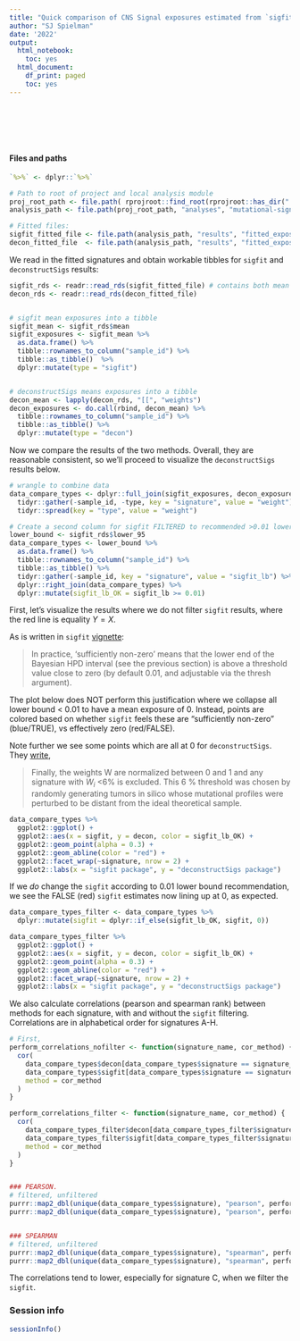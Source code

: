 ```yaml
---
title: "Quick comparison of CNS Signal exposures estimated from `sigfit` and `deconstructSigs`"
author: "SJ Spielman"
date: '2022'
output:
  html_notebook:
    toc: yes
  html_document:
    df_print: paged
    toc: yes
---
```


<br><br><br><br>

#### Files and paths


```r
`%>%` <- dplyr::`%>%`

# Path to root of project and local analysis module
proj_root_path <- file.path( rprojroot::find_root(rprojroot::has_dir(".git")) )
analysis_path <- file.path(proj_root_path, "analyses", "mutational-signatures")

# Fitted files:
sigfit_fitted_file <- file.path(analysis_path, "results", "fitted_exposures_signal-cns_sigfit.rds")
decon_fitted_file  <- file.path(analysis_path, "results", "fitted_exposures_signal-cns_deconstructSigs.rds")

```






We read in the fitted signatures and obtain workable tibbles for `sigfit` and `deconstructSigs` results:

```r

sigfit_rds <- readr::read_rds(sigfit_fitted_file) # contains both mean and lower/upper bounds
decon_rds <- readr::read_rds(decon_fitted_file)


# sigfit mean exposures into a tibble
sigfit_mean <- sigfit_rds$mean
sigfit_exposures <- sigfit_mean %>%
  as.data.frame() %>%
  tibble::rownames_to_column("sample_id") %>%
  tibble::as_tibble()  %>%
  dplyr::mutate(type = "sigfit")


# deconstructSigs means exposures into a tibble
decon_mean <- lapply(decon_rds, "[[", "weights")
decon_exposures <- do.call(rbind, decon_mean) %>%
  tibble::rownames_to_column("sample_id") %>%
  tibble::as_tibble() %>%
  dplyr::mutate(type = "decon")
```



Now we compare the results of the two methods. Overall, they are reasonable consistent, so we'll proceed to visualize the `deconstructSigs` results below.

```r

# wrangle to combine data
data_compare_types <- dplyr::full_join(sigfit_exposures, decon_exposures) %>%
  tidyr::gather(-sample_id, -type, key = "signature", value = "weight") %>%
  tidyr::spread(key = "type", value = "weight") 

# Create a second column for sigfit FILTERED to recommended >0.01 lower bound
lower_bound <- sigfit_rds$lower_95 
data_compare_types <- lower_bound %>%
  as.data.frame() %>%
  tibble::rownames_to_column("sample_id") %>%
  tibble::as_tibble() %>%
  tidyr::gather(-sample_id, key = "signature", value = "sigfit_lb") %>%
  dplyr::right_join(data_compare_types) %>%
  dplyr::mutate(sigfit_lb_OK = sigfit_lb >= 0.01)

```



First, let's visualize the results where we do not filter `sigfit` results, where the red line is equality $Y=X$.

As is written in `sigfit` [vignette](https://rdrr.io/github/kgori/sigfit/f/vignettes/sigfit_vignette.Rmd):

> In practice, ‘sufficiently non-zero’ means that the lower end of the Bayesian HPD interval (see the previous section) is above a threshold value close to zero (by default 0.01, and adjustable via the thresh argument).

The plot below does NOT perform this justification where we collapse all lower bound < 0.01 to have a mean exposure of 0. Instead, points are colored based on whether `sigfit` feels these are "sufficiently non-zero" (blue/TRUE), vs effectively zero (red/FALSE). 

Note further we see some points which are all at 0 for `deconstructSigs`. They [write](https://genomebiology.biomedcentral.com/articles/10.1186/s13059-016-0893-4), 

> Finally, the weights W are normalized between 0 and 1 and any signature with $W_i$ <6% is excluded. This 6 % threshold was chosen by randomly generating tumors in silico whose mutational profiles were perturbed to be distant from the ideal theoretical sample. 

```r

data_compare_types %>%
  ggplot2::ggplot() + 
  ggplot2::aes(x = sigfit, y = decon, color = sigfit_lb_OK) + 
  ggplot2::geom_point(alpha = 0.3) +
  ggplot2::geom_abline(color = "red") + 
  ggplot2::facet_wrap(~signature, nrow = 2) + 
  ggplot2::labs(x = "sigfit package", y = "deconstructSigs package")

```

If we _do_ change the `sigfit` according to 0.01 lower bound recommendation, we see the FALSE (red) `sigfit` estimates now lining up at 0, as expected.

```r

data_compare_types_filter <- data_compare_types %>%
  dplyr::mutate(sigfit = dplyr::if_else(sigfit_lb_OK, sigfit, 0))

data_compare_types_filter %>%
  ggplot2::ggplot() + 
  ggplot2::aes(x = sigfit, y = decon, color = sigfit_lb_OK) + 
  ggplot2::geom_point(alpha = 0.3) +
  ggplot2::geom_abline(color = "red") + 
  ggplot2::facet_wrap(~signature, nrow = 2) + 
  ggplot2::labs(x = "sigfit package", y = "deconstructSigs package")

```




We also calculate correlations (pearson and spearman rank) between methods for each signature, with and without the `sigfit` filtering. Correlations are in alphabetical order for signatures A-H.

```r

# First, 
perform_correlations_nofilter <- function(signature_name, cor_method) {
  cor(
    data_compare_types$decon[data_compare_types$signature == signature_name],
    data_compare_types$sigfit[data_compare_types$signature == signature_name], 
    method = cor_method
  )
}

perform_correlations_filter <- function(signature_name, cor_method) {
  cor(
    data_compare_types_filter$decon[data_compare_types_filter$signature == signature_name],
    data_compare_types_filter$sigfit[data_compare_types_filter$signature == signature_name], 
    method = cor_method
  )
}


### PEARSON.
# filtered, unfiltered
purrr::map2_dbl(unique(data_compare_types$signature), "pearson", perform_correlations_filter)
purrr::map2_dbl(unique(data_compare_types$signature), "pearson", perform_correlations_nofilter)


### SPEARMAN
# filtered, unfiltered
purrr::map2_dbl(unique(data_compare_types$signature), "spearman", perform_correlations_filter)
purrr::map2_dbl(unique(data_compare_types$signature), "spearman", perform_correlations_nofilter)

```


The correlations tend to lower, especially for signature C, when we filter the `sigfit`. 

### Session info

```r
sessionInfo()
```